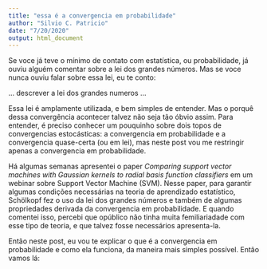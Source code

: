 ```yaml
---
title: "essa é a convergencia em probabilidade"
author: "Silvio C. Patricio"
date: "7/20/2020"
output: html_document
---
```


Se voce já teve o mínimo de contato com estatística, ou probabilidade, já ouviu alguém comentar sobre a lei dos grandes números. Mas se voce nunca ouviu falar sobre essa lei, eu te conto: 

...
descrever a lei dos grandes numeros
...

Essa lei é amplamente utilizada, e bem simples de entender. Mas o porquê dessa convergência acontecer talvez não seja tão óbvio assim. Para entender, é preciso conhecer um pouquinho sobre dois topos de convergencias estocásticas: a convergencia em probabilidade e a convergencia quase-certa (ou em lei), mas neste post vou me restringir apenas a convergencia em probabilidade.

Há algumas semanas apresentei o paper _Comparing support vector machines with Gaussian kernels to radial basis function classifiers_ em um webinar sobre Support Vector Machine (SVM). Nesse paper, para garantir algumas condições necessárias na teoria de aprendizado estatístico, Schölkopf fez o uso da lei dos grandes números e também de algumas propriedades derivada da convergencia em probabilidade. E quando comentei isso, percebi que opúblico não tinha muita femiliariadade com esse tipo de teoria, e que talvez fosse necessários apresenta-la.

Então neste post, eu vou te explicar o que é a convergencia em probabilidade e como ela funciona, da maneira mais simples possível. Então vamos lá:


